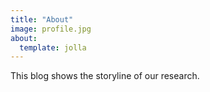 ```yaml
---
title: "About"
image: profile.jpg
about:
  template: jolla
---
```


This blog shows the storyline of our research.
